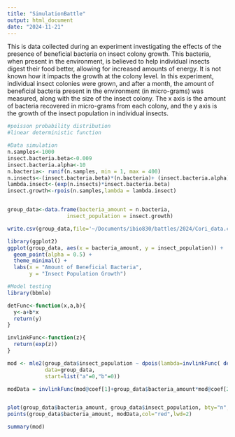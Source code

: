 ```yaml
---
title: "SimulationBattle"
output: html_document
date: "2024-11-21"
---
```

This is data collected during an experiment investigating the effects of the presence of beneficial bacteria on insect colony growth. This bacteria, when present in the environment, is believed to help individual insects digest their food better, allowing for increased amounts of energy. It is not known how it impacts the growth at the colony level. In this experiment, individual insect colonies were grown, and after a month, the amount of beneficial bacteria present in the environment (in micro-grams) was measured, along with the size of the insect colony. The x axis is the amount of bacteria recovered in micro-grams from each colony, and the y axis is the growth of the insect population in individual insects. 

```r
#poisson probability distribution
#linear deterministic function 

#Data simulation
n.samples<-1000 
insect.bacteria.beta<-0.009
insect.bacteria.alpha<-10
n.bacteria<- runif(n.samples, min = 1, max = 400)
n.insects<-(insect.bacteria.beta)*(n.bacteria)+ (insect.bacteria.alpha)
lambda.insect<-(exp(n.insects)*insect.bacteria.beta)
insect.growth<-rpois(n.samples,lambda = lambda.insect)


group_data<-data.frame(bacteria_amount = n.bacteria,
                   insect_population = insect.growth)

write.csv(group_data,file='~/Documents/ibio830/battles/2024/Cori_data.csv', quote=F)

library(ggplot2)
ggplot(group_data, aes(x = bacteria_amount, y = insect_population)) +
  geom_point(alpha = 0.5) +
  theme_minimal() +
  labs(x = "Amount of Beneficial Bacteria",
       y = "Insect Population Growth")


```


```r
#Model testing
library(bbmle)

detFunc<-function(x,a,b){
  y<-a+b*x
  return(y)
}

invlinkFunc<-function(z){
  return(exp(z))
}

mod <- mle2(group_data$insect_population ~ dpois(lambda=invlinkFunc( detFunc(group_data$bacteria_amount,a,b))),
            data=group_data,
            start=list("a"=0,"b"=0))

modData = invlinkFunc(mod@coef[1]+group_data$bacteria_amount*mod@coef[2])


plot(group_data$bacteria_amount, group_data$insect_population, bty="n", col="darkgray")
points(group_data$bacteria_amount, modData,col="red",lwd=2)

summary(mod)

```